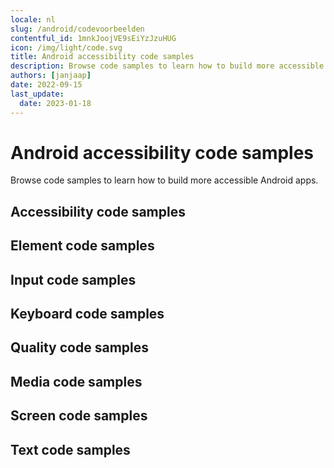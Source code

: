 ```yaml
---
locale: nl
slug: /android/codevoorbeelden
contentful_id: 1mnkJoojVE9sEiYzJzuHUG
icon: /img/light/code.svg
title: Android accessibility code samples
description: Browse code samples to learn how to build more accessible Android apps.
authors: [janjaap]
date: 2022-09-15
last_update:
  date: 2023-01-18
---
```


# Android accessibility code samples

Browse code samples to learn how to build more accessible Android apps.

## Accessibility code samples

<LinkList title="List of Android Accessibility Code samples" isHighlighted={true}>
  <LinkListItem
    url="/nl/docs/android/codevoorbeelden/accessibility-action"
    title="Accessibility action"
    appearance="link"
    label="Accessibility action on Android"
    description="Accessibility actions provide alternative ways for users of assistive technologies to perform actions."
  />
  <LinkListItem
    url="/nl/docs/android/codevoorbeelden/accessibility-announcement"
    title="Accessibility announcement"
    appearance="link"
    label="Accessibility announcement on Android"
    description="Users of assistive technologies should be made aware of important changes in content through accessibility announcements."
  />
  <LinkListItem
    url="/nl/docs/android/codevoorbeelden/accessibility-dialog"
    title="Accessibility dialog"
    appearance="link"
    label="Accessibility dialog on Android"
    description="A dialog overlays the screen and offers one or more actions to proceed."
  />
  <LinkListItem
    url="/nl/docs/android/codevoorbeelden/accessibility-focus-indicator"
    title="Accessibility focus indicator"
    appearance="link"
    label="Accessibility focus indicator on Android"
    description="Users should know which element has focus when using a keyboard or assistive technology."
  />
  <LinkListItem
    url="/nl/docs/android/codevoorbeelden/accessibility-focus"
    title="Accessibility focus"
    appearance="link"
    label="Accessibility focus on Android"
    description="Sometimes you need to programmatically move the accessibility focus to a specific element."
  />
  <LinkListItem
    url="/nl/docs/android/codevoorbeelden/accessibility-focusability"
    title="Accessibility focusability"
    appearance="link"
    label="Accessibility focusability on Android"
    description="An element should indicate whether it should be focusable by assistive technologies or not."
  />
  <LinkListItem
    url="/nl/docs/android/codevoorbeelden/accessibility-group"
    title="Accessibility group"
    appearance="link"
    label="Accessibility group on Android"
    description="It is easier and quicker for users of assistive technologies to interact with grouped elements."
  />
  <LinkListItem
    url="/nl/docs/android/codevoorbeelden/accessibility-hint"
    title="Accessibility hint"
    appearance="link"
    label="Accessibility hint on Android"
    description="An accessibility hint helps users to understand what will happen after performing an action."
  />
  <LinkListItem
    url="/nl/docs/android/codevoorbeelden/accessibility-label"
    title="Accessibility label"
    appearance="link"
    label="Accessibility label on Android"
    description="An accessibility label helps users of assistive technologies to identify elements on the screen."
  />
  <LinkListItem
    url="/nl/docs/android/codevoorbeelden/accessibility-language"
    title="Accessibility language"
    appearance="link"
    label="Accessibility language on Android"
    description="When content is written in multiple languages, foreign words should ideally be indicated in their respective language."
  />
  <LinkListItem
    url="/nl/docs/android/codevoorbeelden/accessibility-link"
    title="Accessibility link"
    appearance="link"
    label="Accessibility link on Android"
    description="Links should be accessible for users of assistive technologies."
  />
  <LinkListItem
    url="/nl/docs/android/codevoorbeelden/accessibility-live-region"
    title="Accessibility live region"
    appearance="link"
    label="Accessibility live region on Android"
    description="A live region allows users of assistive technologies to receive updates whenever important information on the screen changes."
  />
  <LinkListItem
    url="/nl/docs/android/codevoorbeelden/accessibility-modal"
    title="Accessibility modal"
    appearance="link"
    label="Accessibility modal on Android"
    description="A modal overlays the screen with additional content."
  />
  <LinkListItem
    url="/nl/docs/android/codevoorbeelden/accessibility-name"
    title="Accessibility name"
    appearance="link"
    label="Accessibility name on Android"
    description="The accessibility name indicates the name used for interface elements by assistive technologies."
  />
  <LinkListItem
    url="/nl/docs/android/codevoorbeelden/accessibility-order"
    title="Accessibility order"
    appearance="link"
    label="Accessibility order on Android"
    description="Assistive technologies try to determine a logical accessibility order based on the placement and properties of the elements on the screen."
  />
  <LinkListItem
    url="/nl/docs/android/codevoorbeelden/accessibility-role"
    title="Accessibility role"
    appearance="link"
    label="Accessibility role on Android"
    description="An accessibility role helps users of assistive technologies to understand the purpose of elements on the screen."
  />
  <LinkListItem
    url="/nl/docs/android/codevoorbeelden/accessibility-state"
    title="Accessibility state"
    appearance="link"
    label="Accessibility state on Android"
    description="An accessibility state helps users of assistive technologies to understand the state of elements on the screen."
  />
  <LinkListItem
    url="/nl/docs/android/codevoorbeelden/accessibility-value"
    title="Accessibility value"
    appearance="link"
    label="Accessibility value on Android"
    description="An accessibility value helps users of assistive technologies to understand the value of elements on the screen."
  />
</LinkList>

## Element code samples

<LinkList title="List of Android Element Code samples" isHighlighted={true}>
  <LinkListItem
    url="/nl/docs/android/codevoorbeelden/element-focus-change"
    title="Element focus change"
    appearance="link"
    label="Element focus change on Android"
    description="Whenever an element receives focus, it should not automatically trigger an event which changes context."
  />
  <LinkListItem
    url="/nl/docs/android/codevoorbeelden/element-identification"
    title="Element identification"
    appearance="link"
    label="Element identification on Android"
    description="Functionality that is repeated on multiple screens should use consistent identification."
  />
  <LinkListItem
    url="/nl/docs/android/codevoorbeelden/element-position"
    title="Element position"
    appearance="link"
    label="Element position on Android"
    description="Components that are repeated on multiple screens should have a consistent position."
  />
</LinkList>

## Input code samples

<LinkList title="List of Android Input Code samples" isHighlighted={true}>
  <LinkListItem
    url="/nl/docs/android/codevoorbeelden/input-cancellation"
    title="Input cancellation"
    appearance="link"
    label="Input cancellation on Android"
    description="Users should be able to cancel accidental interaction."
  />
  <LinkListItem
    url="/nl/docs/android/codevoorbeelden/input-content-type"
    title="Input content type"
    appearance="link"
    label="Input content type on Android"
    description="Setting the content type for input fields helps user entering data."
  />
  <LinkListItem
    url="/nl/docs/android/codevoorbeelden/input-errors"
    title="Input errors"
    appearance="link"
    label="Input errors on Android"
    description="Users should be notified when they make input errors."
  />
  <LinkListItem
    url="/nl/docs/android/codevoorbeelden/input-gestures"
    title="Input gestures"
    appearance="link"
    label="Input gestures on Android"
    description="Gesture activated functionality should also be available without the use of gestures."
  />
  <LinkListItem
    url="/nl/docs/android/codevoorbeelden/input-instructions"
    title="Input instructions"
    appearance="link"
    label="Input instructions on Android"
    description="When a label might not describe the requested input sufficiently, you should add additional instructions."
  />
  <LinkListItem
    url="/nl/docs/android/codevoorbeelden/input-keyboard-type"
    title="Input keyboard type"
    appearance="link"
    label="Input keyboard type on Android"
    description="Setting the keyboard type for input fields helps user entering data."
  />
  <LinkListItem
    url="/nl/docs/android/codevoorbeelden/input-label"
    title="Input label"
    appearance="link"
    label="Input label on Android"
    description="Input fields should have labels so that users know what input data is expected."
  />
  <LinkListItem
    url="/nl/docs/android/codevoorbeelden/input-motion"
    title="Input motion"
    appearance="link"
    label="Input motion on Android"
    description="Provide an alternative way for actions activated by motion, to allow everyone to use the functionality."
  />
  <LinkListItem
    url="/nl/docs/android/codevoorbeelden/input-predictable"
    title="Input predictable"
    appearance="link"
    label="Input predictable on Android"
    description="Whenever a user provides input, there should be no change of context."
  />
</LinkList>

## Keyboard code samples

<LinkList title="List of Android Keyboard Code samples" isHighlighted={true}>
  <LinkListItem
    url="/nl/docs/android/codevoorbeelden/keyboard-order"
    title="Keyboard order"
    appearance="link"
    label="Keyboard order on Android"
    description="By adjusting the keyboard order, you can provide a great experience for users that control their device using a hardware keyboard."
  />
  <LinkListItem
    url="/nl/docs/android/codevoorbeelden/keyboard-shortcuts"
    title="Keyboard shortcuts"
    appearance="link"
    label="Keyboard shortcuts on Android"
    description="Most people operate their smartphones with touch, but some people use an external keyboard."
  />
</LinkList>

## Quality code samples

<LinkList title="List of Android Quality Code samples" isHighlighted={true}>
  <LinkListItem
    url="/nl/docs/android/codevoorbeelden/linting"
    title="Linting"
    appearance="link"
    label="Linting on Android"
    description="Linting is the process of running a tool which analyzes your code for potential errors."
  />
</LinkList>

## Media code samples

<LinkList title="List of Android Media Code samples" isHighlighted={true}>
  <LinkListItem
    url="/nl/docs/android/codevoorbeelden/audio-control"
    title="Audio control"
    appearance="link"
    label="Audio control on Android"
    description="Users should be able to control audio whenever it plays automatically."
  />
  <LinkListItem
    url="/nl/docs/android/codevoorbeelden/audio-description"
    title="Audio description"
    appearance="link"
    label="Audio description on Android"
    description="Videos should include audio description when important visual details are shown which you cannot hear."
  />
  <LinkListItem
    url="/nl/docs/android/codevoorbeelden/live-captions"
    title="Live captions"
    appearance="link"
    label="Live captions on Android"
    description="Captions should be provided in real-time to enable users to understand what is being said in live videos."
  />
  <LinkListItem
    url="/nl/docs/android/codevoorbeelden/captions"
    title="Captions"
    appearance="link"
    label="Captions on Android"
    description="Captions should be provided to enable users to understand what is being said in videos."
  />
  <LinkListItem
    url="/nl/docs/android/codevoorbeelden/transcript"
    title="Transcript"
    appearance="link"
    label="Transcript on Android"
    description="Videos should contain a transcript to allow users to read what is shown in media, such as a video or podcast."
  />
</LinkList>

## Screen code samples

<LinkList title="List of Android Screen Code samples" isHighlighted={true}>
  <LinkListItem
    url="/nl/docs/android/codevoorbeelden/reduced-animations"
    title="Reduced animations"
    appearance="link"
    label="Reduced animations on Android"
    description="Content which conveys a sense of motion can be a barrier for users."
  />
  <LinkListItem
    url="/nl/docs/android/codevoorbeelden/contrast"
    title="Contrast"
    appearance="link"
    label="Contrast on Android"
    description="Apps should provide enough contrast between text and its background so that it can be read by people with moderately low vision."
  />
  <LinkListItem
    url="/nl/docs/android/codevoorbeelden/dark-mode"
    title="Dark mode"
    appearance="link"
    label="Dark mode on Android"
    description="Dark mode darkens background colours and provides a more comfortable viewing experience in low light."
  />
  <LinkListItem
    url="/nl/docs/android/codevoorbeelden/frequent-flashes"
    title="Frequent flashes"
    appearance="link"
    label="Frequent flashes on Android"
    description="Rapidly flashing images or views can cause seizures for some users."
  />
  <LinkListItem
    url="/nl/docs/android/codevoorbeelden/descriptive-headers"
    title="Descriptive headers"
    appearance="link"
    label="Descriptive headers on Android"
    description="Screens should have descriptive headers, this helps users find specific content and orient themselves within your app."
  />
  <LinkListItem
    url="/nl/docs/android/codevoorbeelden/descriptive-labels"
    title="Descriptive labels"
    appearance="link"
    label="Descriptive labels on Android"
    description="Screens should have descriptive labels, these help users recognize which purpose controls have."
  />
  <LinkListItem
    url="/nl/docs/android/codevoorbeelden/screen-orientation"
    title="Screen orientation"
    appearance="link"
    label="Screen orientation on Android"
    description="Apps should adapt to the preferred display orientation of the user."
  />
  <LinkListItem
    url="/nl/docs/android/codevoorbeelden/reflow"
    title="Reflow"
    appearance="link"
    label="Reflow on Android"
    description="Content on the screen should reflow based on the users' preferences."
  />
  <LinkListItem
    url="/nl/docs/android/codevoorbeelden/search-functionality"
    title="Search functionality"
    appearance="link"
    label="Search functionality on Android"
    description="Users might have difficulty finding a specific screen."
  />
  <LinkListItem
    url="/nl/docs/android/codevoorbeelden/skip-content"
    title="Skip content"
    appearance="link"
    label="Skip content on Android"
    description="It can be helpful for users to skip repeated blocks of content."
  />
  <LinkListItem
    url="/nl/docs/android/codevoorbeelden/adjustable-timing"
    title="Adjustable timing"
    appearance="link"
    label="Adjustable timing on Android"
    description="Everyone, including people with disabilities, should have adequate time to interact with your app."
  />
  <LinkListItem
    url="/nl/docs/android/codevoorbeelden/screen-title"
    title="Screen title"
    appearance="link"
    label="Screen title on Android"
    description="Each screen should have a descriptive title, which helps users with identifying the screen."
  />
</LinkList>

## Text code samples

<LinkList title="List of Android Text Code samples" isHighlighted={true}>
  <LinkListItem
    url="/nl/docs/android/codevoorbeelden/bold-text"
    title="Bold text"
    appearance="link"
    label="Bold text on Android"
    description="Apps should use bold text when users have indicated this as a preference in the system settings."
  />
  <LinkListItem
    url="/nl/docs/android/codevoorbeelden/text-element"
    title="Text element"
    appearance="link"
    label="Text element on Android"
    description="Always use text elements to display text, unless this is not possible due to styling, such as text logo's."
  />
  <LinkListItem
    url="/nl/docs/android/codevoorbeelden/localization"
    title="Localization"
    appearance="link"
    label="Localization on Android"
    description="Assistive technologies, such as the screen reader, use the locale for the pronunciation of utterances."
  />
  <LinkListItem
    url="/nl/docs/android/codevoorbeelden/scale-text"
    title="Scale text"
    appearance="link"
    label="Scale text on Android"
    description="Apps should scale text to the size specified by users in the system settings."
  />
  <LinkListItem
    url="/nl/docs/android/codevoorbeelden/text-spacing"
    title="Text spacing"
    appearance="link"
    label="Text spacing on Android"
    description="Content should adapt to increased spacing between lines, words, letters, and paragraphs."
  />
  <LinkListItem
    url="/nl/docs/android/codevoorbeelden/text-truncation"
    title="Text truncation"
    appearance="link"
    label="Text truncation on Android"
    description="Text should never get truncated in your app, even when users have enlarged their font size."
  />
</LinkList>
